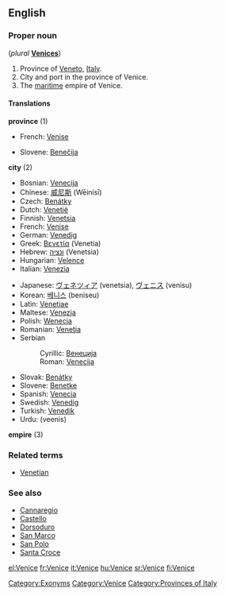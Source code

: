 ==English==
{{wikipedia}}

===Proper noun===
{{en-proper noun}} (''plural'' '''[[Venices]]''')

# Province of [[Veneto]], [[Italy]].
# City and port in the province of Venice.
# The [[maritime]] empire of Venice.

====Translations====
'''province''' (1)
{{top}}
*French: [[Venise]]
{{mid}}
*Slovene: [[Benečija]] {{f}}
{{bottom}}

'''city''' (2)
{{top}}
*Bosnian: [[Venecija]] {{f}}
*Chinese: [[威尼斯]] (Wēinísī)
*Czech: [[Benátky]] {{f|p}}
*Dutch: [[Venetië]]
*Finnish: [[Venetsia]]
*French: [[Venise]]
*German: [[Venedig]] {{n}}
*Greek: [[Βενετία]] (Venetía) {{f}}
*Hebrew: [[ונציה]] (Venetsia)
*Hungarian: [[Velence]]
*Italian: [[Venezia]] {{f}}
{{mid}}
*Japanese: [[ヴェネツィア]] (venetsia), [[ヴェニス]] (venisu)
*Korean: [[베니스]] (beniseu)
*Latin: [[Venetiae]] {{f|p}}
*Maltese: [[Venezja]]
*Polish: [[Wenecja]] {{f}}
*Romanian: [[Veneţia]]
*Serbian
*:Cyrillic: [[Венеција]] {{f}}
*:Roman: [[Venecija#Serbian|Venecija]] {{f}}
*Slovak: [[Benátky#Slovak|Benátky]] {{f|p}}
*Slovene: [[Benetke]] {{f|p}}
*Spanish: [[Venecia]]
*Swedish: [[Venedig]]
*Turkish: [[Venedik]]
*Urdu: {{ur-Arab|[[وینس]]}} (veenis) {{m}}
{{bottom}}

'''empire''' (3)
{{top}}
{{mid}}
{{bottom}}

===Related terms===
*[[Venetian]]

===See also===
*[[Cannaregio]]
*[[Castello]]
*[[Dorsoduro]]
*[[San Marco]]
*[[San Polo]]
*[[Santa Croce]]

[[Category:Exonyms]]
[[Category:Venice]]
[[Category:Provinces of Italy]]

[[el:Venice]]
[[fr:Venice]]
[[it:Venice]]
[[hu:Venice]]
[[sr:Venice]]
[[fi:Venice]]